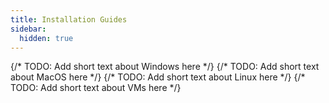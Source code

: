 ```yaml
---
title: Installation Guides
sidebar:
  hidden: true
---
```




<CardGrid>
  <Card title="Windows" icon="raphael:windows">
    {/* TODO: Add short text about Windows here */}
    <LinkCard
      title="Installation Guide (MSYS2)"
      href="/installation/windows-msys2/"
    />
    <LinkCard
      title="Installation Guide (WSL)"
      href="/installation/windows-wsl/"
    />
  </Card>
  <Card title="MacOS" icon="ic:baseline-apple">
    {/* TODO: Add short text about MacOS here */}
    <LinkCard
      title="Installation Guide"
      href="/installation/macos/"
    />
  </Card>
  <Card title="Linux" icon="logos:linux-tux">
    {/* TODO: Add short text about Linux here */}
    <LinkCard
      title="Installation Guide"
      href="/installation/linux/"
    />
  </Card>
  <Card title="Virtual Machine" icon="carbon:virtual-machine">
    {/* TODO: Add short text about VMs here */}
    <LinkCard
      title="Installation Guide"
      href="/installation/virtual-machine/"
    />
  </Card>
</CardGrid>
